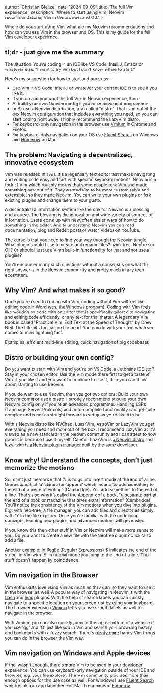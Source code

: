 
  author: 'Christian Gleitze',
  date: '2024-09-09',
  title: 'The full Vim experience',
  description:
    'Where to start using Vim, Neovim recommendations, Vim in the browser and OS.',
}


Where do you start using Vim, what are my Neovim recommendations and how can you use Vim in the browser and OS. This is my guide for the full Vim developer experience.

## tl;dr - just give me the summary

The situation: You’re coding in an IDE like VS Code, IntelliJ, Emacs or whatever else. “I want to try Vim but I don’t know where to start.”

Here's my suggestion for how to start and progress:

- Use [Vim in VS Code](https://marketplace.visualstudio.com/items?itemName=vscodevim.vim), [IntelliJ](https://www.jetbrains.com/help/idea/using-product-as-the-vim-editor.html) or whatever your current IDE is to see if you like it.
- If you do and you want the full Vim in Neovim experience, then
- A) build your own Neovim config if you’re an advanced programmer
- or B) use a Neovim distribution, a so called “distro”. That is an out of the box Neovim configuration that includes everything you need, so you can start coding right away. I highly recommend the [LazyVim](https://www.lazyvim.org/) distro.
- For keyboard-only navigation in the browser use [Vimium](https://vimium.github.io/) in Chrome and Firefox.
- For keyboard-only navigation on your OS use [Fluent Search](https://fluentsearch.net/) on Windows and [Homerow](https://www.homerow.app/) on Mac.

## The problem: Navigating a decentralized, innovative ecosystem

Vim was released in 1991. It's a legendary text editor that makes navigating and editing code easy and fast with specific keyboard motions. Neovim is a fork of Vim which roughly means that some people took Vim and made something new out of it. They wanted Vim to be more customizable and extensible, so they made Neovim. You can write your own plugins or fork existing plugins and change them to your gusto.

A decentralized information system like the one for Neovim is a blessing and a curse. The blessing is the innovation and wide variety of sources of information. Users come up with new, often easier ways of how to do something in the editor. And to understand Neovim you can read documentation, blog and Reddit posts or watch videos on YouTube.

The curse is that you need to find your way through the Neovim jungle. What plugin should I use to create and rename files? nvim-tree, Neotree or Oil? Or should I just use Vim’s built-in functionality for that and not use a plugins?

You'll encounter many such questions without a consensus on what the right answer is in the Neovim community and pretty much in any tech ecosystem.

## Why Vim? And what makes it so good?

Once you're used to coding with Vim, coding without Vim will feel like editing code in Word (yes, the Windows program). Coding with Vim feels like working on code with an editor that is specifically tailored to navigating and editing code efficiently, or any text for that matter. A legendary Vim book is called "Practical Vim: Edit Text at the Speed of Thought" by Drew Neil. The title hits the nail on the head: You can do with your text whatever comes to mind lightning fast.

Examples: efficient multi-line editing, quick navigation of big codebases

## Distro or building your own config?

Do you want to start with Vim and you’re on VS Code, a Jetbrains IDE etc.? Stay in your chosen editor. Use the Vim mode there first to get a taste of Vim. If you like it and you want to continue to use it, then you can think about starting to use Neovim.

If you do want to use Neovim, then you got two options: Build your own Neovim config or use a distro. I strongly recommend to build your own Neovim config only if you're an advanced programmer. Handling LSPs (Language Server Protocols) and auto-complete functionality can get quite complex and is not as straight forward to setup as you'd like it to be.

With a Neovim distro like NVChad, LunarVim, AstroVim or LazyVim you get everything you need and more out of the box. I recommend LazyVim as it's viewed as a new standard in the Neovim community and I can attest to how good it is because I use it myself. Careful: LazyVim is [a Neovim distro](https://www.lazyvim.org/) and lazy.nvim is [a Neovim plugin manager](https://github.com/folke/lazy.nvim) built by the same developer.

## Know why! Understand the concepts, don’t just memorize the motions

So, don’t just memorize that ‘A’ is to go into insert mode at the end of a line. Understand that ‘a’ stands for ‘append’ which means “to add something to the end of a piece of writing” (Cambridge). You add something to the end of a line. That’s also why it’s called the Appendix of a book, “a separate part at the end of a book or magazine that gives extra information” (Cambridge). You’ll notice the consistency of the Vim motions when you dive into plugins. E.g. with neo-tree, a file manager, you can add files and directories simply with ‘a’ in the file explorer. Once you're familiar with the underlying concepts, learning new plugins and advanced motions will get easier.

If you know this then other stuff in Vim or Neovim will make more sense to you. Do you want to create a new file with the Neotree plugin? Click ‘a’ to add a file.

Another example: In RegEx (Regular Expressions) $ indicates the end of the string. In Vim with '$' in normal mode you jump to the end of a line. This stuff doesn’t happen by coincidence.

## Vim navigation in the Browser

Vim enthusiasts love using Vim as much as they can, so they want to use it in the browser as well. A popular way of navigating in Neovim is with the [flash](https://github.com/folke/flash.nvim) and [leap](https://github.com/ggandor/leap.nvim) plugins. With the help of search labels you can quickly navigate to a specific location on your screen just by using your keyboard. The browser extension [Vimium](https://chromewebstore.google.com/detail/vimium/dbepggeogbaibhgnhhndojpepiihcmeb) let's you use search labels as well to navigate in the browser.

With Vimium you can also quickly jump to the top or bottom of a website if you use 'gg' and 'G' just like you in Vim and search your browsing history and bookmarks with a fuzzy search. There's [plenty more](https://vimium.github.io/) handy Vim things you can do in the browser the Vim way.

## Vim navigation on Windows and Apple devices

If that wasn't enough, there's more Vim to be used in your developer experience. You can use keyboard-only navigation outside of your IDE and browser, e.g. your file explorer. The Vim community provides more than enough options for this use case as well. For Windows I use [Fluent Search](https://fluentsearch.net/) which is also an app launcher. For Mac I recommend [Homerow](https://www.homerow.app/).
